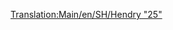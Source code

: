 [[Translation:Main/en/SH/Hendry "25"]]{{en/-}}{{Template:Treni/It
|Image=[[File:en/Shhendry25.png]]
|Name=SH/Hendry "25"
|Cost=€ 35.156
|Speed=128 km/h (80 mph)
|Weight=72 t
|Power=1.250 hp (932 kW)
|Annual=€ 2.894
|Designed=1961
|Lifespan=18
|Capacity=N/A
|Description=Questo è il primo motore diesel in grado di trainare carichi pesanti. È più debole della [[Main/it/UU "37"|UU "37"]]; difficilmente migliore di [[Main/it/Ginzu "A4"|Ginzu "A4"]] e inferiore a [[Main/it/SH "8P"|SH "8P"]]. È meglio utilizzato per carichi leggeri o medi, assegnandole il ruolo di "cavallo da tiro secondario", come il [[Main/it/Chaney "Jubilee"|Chaney "Jubilee"]] all'inizio del gioco.
|Real-life=[http://en.wikipedia.org/wiki/British_Rail_Class_25 British Rail Class 25]
}}